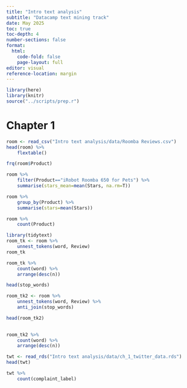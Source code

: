 ```yaml
---
title: "Intro text analysis"
subtitle: "Datacamp text mining track"
date: May 2025
toc: true
toc-depth: 4
number-sections: false
format:
  html:
    code-fold: false
    page-layout: full
editor: visual
reference-location: margin
---
```


```r
library(here)
library(knitr)
source("../scripts/prep.r")
```


# Chapter 1

```r
room <- read_csv("Intro text analysis/data/Roomba Reviews.csv")
head(room) %>%
    flextable()
```
```r
frq(room$Product)
```
```r
room %>%
    filter(Product=="iRobot Roomba 650 for Pets") %>%
    summarise(stars_mean=mean(Stars, na.rm=T))
```


```r
room %>%
    group_by(Product) %>%
    summarise(stars=mean(Stars))
```


```r
room %>%
    count(Product)
```

```r
library(tidytext)
room_tk <- room %>%
    unnest_tokens(word, Review)
room_tk
```



```r
room_tk %>%
    count(word) %>%
    arrange(desc(n))
```

```r
head(stop_words)
```

```r
room_tk2 <- room %>%
    unnest_tokens(word, Review) %>%
    anti_join(stop_words)

head(room_tk2)
    
```

```r
room_tk2 %>%
    count(word) %>%
    arrange(desc(n))
```


```r
twt <- read_rds("Intro text analysis/data/ch_1_twitter_data.rds")
head(twt)
```

```r
twt %>%
    count(complaint_label)
```


